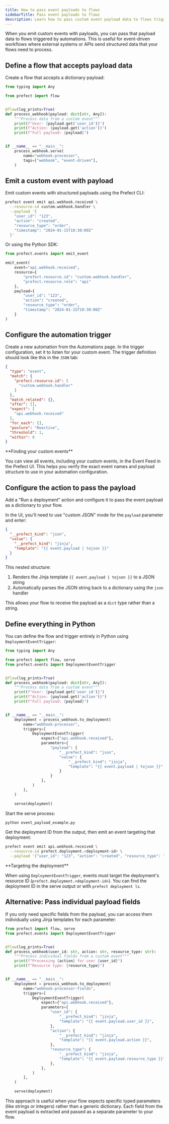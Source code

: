 ```yaml
---
title: How to pass event payloads to flows
sidebarTitle: Pass event payloads to flows
description: Learn how to pass custom event payload data to flows triggered by automations
---
```


When you emit custom events with payloads, you can pass that payload data to flows triggered by automations. This is useful for event-driven workflows where external systems or APIs send structured data that your flows need to process.

## Define a flow that accepts payload data

Create a flow that accepts a dictionary payload:

```python
from typing import Any

from prefect import flow


@flow(log_prints=True)
def process_webhook(payload: dict[str, Any]):
    """Process data from a custom event"""
    print(f"User: {payload.get('user_id')}")
    print(f"Action: {payload.get('action')}")
    print(f"Full payload: {payload}")


if __name__ == "__main__":
    process_webhook.serve(
        name="webhook-processor",
        tags=["webhook", "event-driven"],
    )
```

## Emit a custom event with payload

Emit custom events with structured payloads using the Prefect CLI:

```bash
prefect event emit api.webhook.received \
  --resource-id custom.webhook.handler \
  --payload '{
    "user_id": "123",
    "action": "created",
    "resource_type": "order",
    "timestamp": "2024-01-15T10:30:00Z"
  }'
```

Or using the Python SDK:

```python
from prefect.events import emit_event

emit_event(
    event="api.webhook.received",
    resource={
        "prefect.resource.id": "custom.webhook.handler",
        "prefect.resource.role": "api"
    },
    payload={
        "user_id": "123",
        "action": "created",
        "resource_type": "order",
        "timestamp": "2024-01-15T10:30:00Z"
    }
)
```

## Configure the automation trigger

Create a new automation from the Automations page. In the trigger configuration, set it to listen for your custom event. The trigger definition should look like this in the `JSON` tab:

```json
{
  "type": "event",
  "match": {
    "prefect.resource.id": [
      "custom.webhook.handler"
    ]
  },
  "match_related": {},
  "after": [],
  "expect": [
    "api.webhook.received"
  ],
  "for_each": [],
  "posture": "Reactive",
  "threshold": 1,
  "within": 0
}
```

<Tip>
**Finding your custom events**

You can view all events, including your custom events, in the Event Feed in the Prefect UI. This helps you verify the exact event names and payload structure to use in your automation configuration.
</Tip>

## Configure the action to pass the payload

Add a "Run a deployment" action and configure it to pass the event payload as a dictionary to your flow.

In the UI, you'll need to use "custom JSON" mode for the `payload` parameter and enter:

```json
{
  "__prefect_kind": "json",
  "value": {
    "__prefect_kind": "jinja",
    "template": "{{ event.payload | tojson }}"
  }
}
```

This nested structure:
1. Renders the Jinja template `{{ event.payload | tojson }}` to a JSON string
2. Automatically parses the JSON string back to a dictionary using the `json` handler

This allows your flow to receive the payload as a `dict` type rather than a string.

## Define everything in Python

You can define the flow and trigger entirely in Python using `DeploymentEventTrigger`:

```python event_payload_example.py
from typing import Any

from prefect import flow, serve
from prefect.events import DeploymentEventTrigger


@flow(log_prints=True)
def process_webhook(payload: dict[str, Any]):
    """Process data from a custom event"""
    print(f"User: {payload.get('user_id')}")
    print(f"Action: {payload.get('action')}")
    print(f"Full payload: {payload}")


if __name__ == "__main__":
    deployment = process_webhook.to_deployment(
        name="webhook-processor",
        triggers=[
            DeploymentEventTrigger(
                expect={"api.webhook.received"},
                parameters={
                    "payload": {
                        "__prefect_kind": "json",
                        "value": {
                            "__prefect_kind": "jinja",
                            "template": "{{ event.payload | tojson }}",
                        }
                    }
                },
            )
        ],
    )

    serve(deployment)
```

Start the serve process:

```bash
python event_payload_example.py
```

Get the deployment ID from the output, then emit an event targeting that deployment:

```bash
prefect event emit api.webhook.received \
  --resource-id prefect.deployment.<deployment-id> \
  --payload '{"user_id": "123", "action": "created", "resource_type": "order"}'
```

<Note>
**Targeting the deployment**

When using `DeploymentEventTrigger`, events must target the deployment's resource ID (`prefect.deployment.<deployment-id>`). You can find the deployment ID in the serve output or with `prefect deployment ls`.
</Note>

## Alternative: Pass individual payload fields

If you only need specific fields from the payload, you can access them individually using Jinja templates for each parameter:

```python
from prefect import flow, serve
from prefect.events import DeploymentEventTrigger


@flow(log_prints=True)
def process_webhook(user_id: str, action: str, resource_type: str):
    """Process individual fields from a custom event"""
    print(f"Processing {action} for user {user_id}")
    print(f"Resource type: {resource_type}")


if __name__ == "__main__":
    deployment = process_webhook.to_deployment(
        name="webhook-processor-fields",
        triggers=[
            DeploymentEventTrigger(
                expect={"api.webhook.received"},
                parameters={
                    "user_id": {
                        "__prefect_kind": "jinja",
                        "template": "{{ event.payload.user_id }}",
                    },
                    "action": {
                        "__prefect_kind": "jinja",
                        "template": "{{ event.payload.action }}",
                    },
                    "resource_type": {
                        "__prefect_kind": "jinja",
                        "template": "{{ event.payload.resource_type }}",
                    },
                },
            )
        ],
    )

    serve(deployment)
```

This approach is useful when your flow expects specific typed parameters (like strings or integers) rather than a generic dictionary. Each field from the event payload is extracted and passed as a separate parameter to your flow.
